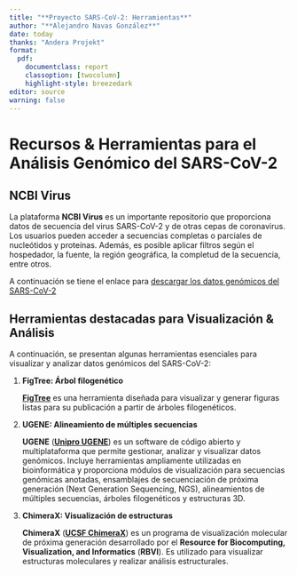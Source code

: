 ```yaml
---
title: "**Proyecto SARS-CoV-2: Herramientas**"
author: "**Alejandro Navas González**"
date: today
thanks: "Andera Projekt"
format: 
  pdf:
    documentclass: report
    classoption: [twocolumn]
    highlight-style: breezedark
editor: source
warning: false
---
```


# **Recursos & Herramientas para el Análisis Genómico del SARS-CoV-2**

## **NCBI Virus**

La plataforma **NCBI Virus** es un importante repositorio que proporciona datos de secuencia del virus SARS-CoV-2 y de otras cepas de coronavirus. Los usuarios pueden acceder a secuencias completas o parciales de nucleótidos y proteínas. Además, es posible aplicar filtros según el hospedador, la fuente, la región geográfica, la completud de la secuencia, entre otros.

A continuación se tiene el enlace para [descargar los datos genómicos del SARS-CoV-2](https://www.ncbi.nlm.nih.gov/labs/virus/vssi/#/virus?SeqType_s=Nucleotide&VirusLineage_ss=SARS-CoV-2,%20taxid:2697049)

## **Herramientas destacadas para Visualización & Análisis**

A continuación, se presentan algunas herramientas esenciales para visualizar y analizar datos genómicos del SARS-CoV-2:

1. **FigTree: Árbol filogenético**

   [**FigTree**](http://tree.bio.ed.ac.uk/software/figtree/) es una herramienta diseñada para visualizar y generar figuras listas para su publicación a partir de árboles filogenéticos.

2. **UGENE: Alineamiento de múltiples secuencias**

   **UGENE** ([**Unipro UGENE**](http://ugene.net)) es un software de código abierto y multiplataforma que permite gestionar, analizar y visualizar datos genómicos. Incluye herramientas ampliamente utilizadas en bioinformática y proporciona módulos de visualización para secuencias genómicas anotadas, ensamblajes de secuenciación de próxima generación (Next Generation Sequencing, NGS), alineamientos de múltiples secuencias, árboles filogenéticos y estructuras 3D.

3. **ChimeraX: Visualización de estructuras**

   **ChimeraX** ([**UCSF ChimeraX**](https://www.cgl.ucsf.edu/chimerax/)) es un programa de visualización molecular de próxima generación desarrollado por el **Resource for Biocomputing, Visualization, and Informatics** (**RBVI**). Es utilizado para visualizar estructuras moleculares y realizar análisis estructurales.
